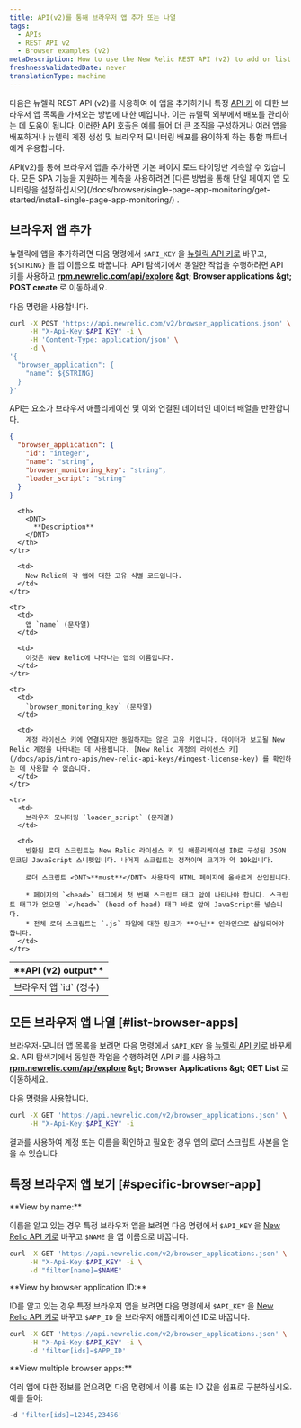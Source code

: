 ```yaml
---
title: API(v2)를 통해 브라우저 앱 추가 또는 나열
tags:
  - APIs
  - REST API v2
  - Browser examples (v2)
metaDescription: How to use the New Relic REST API (v2) to add or list browser apps.
freshnessValidatedDate: never
translationType: machine
---
```


다음은 뉴렐릭 REST API (v2)를 사용하여 [<InlinePopover type="browser" />](/docs/browser/new-relic-browser/welcome-new-relic-browser/new-relic-browser)에 앱을 추가하거나 특정 [API 키](/docs/apis/rest-api-v2/requirements/api-keys) 에 대한 브라우저 앱 목록을 가져오는 방법에 대한 예입니다. 이는 뉴렐릭 외부에서 배포를 관리하는 데 도움이 됩니다. 이러한 API 호출은 예를 들어 더 큰 조직을 구성하거나 여러 앱을 배포하거나 뉴렐릭 계정 생성 및 브라우저 모니터링 배포를 용이하게 하는 통합 파트너에게 유용합니다.

<Callout variant="important">
  API(v2)를 통해 브라우저 앱을 추가하면 기본 페이지 로드 타이밍만 계측할 수 있습니다. 모든 SPA 기능을 지원하는 계측을 사용하려면 [다른 방법을 통해 단일 페이지 앱 모니터링을 설정하십시오](/docs/browser/single-page-app-monitoring/get-started/install-single-page-app-monitoring/) .
</Callout>

## 브라우저 앱 추가

뉴렐릭에 앱을 추가하려면 다음 명령에서 `$API_KEY` 을 [뉴렐릭 API 키로](/docs/apis/rest-api-v2/requirements/api-keys#rest-api-key) 바꾸고, `${STRING}` 을 앱 이름으로 바꿉니다. API 탐색기에서 동일한 작업을 수행하려면 API 키를 사용하고 <DNT>**[rpm.newrelic.com/api/explore](https://rpm.newrelic.com/api/explore) &amp;gt; Browser applications &amp;gt; POST create**</DNT> 로 이동하세요.

다음 명령을 사용합니다.

```sh
curl -X POST 'https://api.newrelic.com/v2/browser_applications.json' \
     -H "X-Api-Key:$API_KEY" -i \
     -H 'Content-Type: application/json' \
     -d \
'{
  "browser_application": {
    "name": ${STRING}
  }
}'
```

API는 요소가 브라우저 애플리케이션 및 이와 연결된 데이터인 데이터 배열을 반환합니다.

```json
{
  "browser_application": {
    "id": "integer",
    "name": "string",
    "browser_monitoring_key": "string",
    "loader_script": "string"
  }
}
```

<table>
  <thead>
    <tr>
      <th width={250}>
        <DNT>
          **API (v2) output**
        </DNT>
      </th>

      <th>
        <DNT>
          **Description**
        </DNT>
      </th>
    </tr>
  </thead>

  <tbody>
    <tr>
      <td>
        브라우저 앱 `id` (정수)
      </td>

      <td>
        New Relic의 각 앱에 대한 고유 식별 코드입니다.
      </td>
    </tr>

    <tr>
      <td>
        앱 `name` (문자열)
      </td>

      <td>
        이것은 New Relic에 나타나는 앱의 이름입니다.
      </td>
    </tr>

    <tr>
      <td>
        `browser_monitoring_key` (문자열)
      </td>

      <td>
        계정 라이센스 키에 연결되지만 동일하지는 않은 고유 키입니다. 데이터가 보고될 New Relic 계정을 나타내는 데 사용됩니다. [New Relic 계정의 라이센스 키](/docs/apis/intro-apis/new-relic-api-keys/#ingest-license-key) 를 확인하는 데 사용할 수 없습니다.
      </td>
    </tr>

    <tr>
      <td>
        브라우저 모니터링 `loader_script` (문자열)
      </td>

      <td>
        반환된 로더 스크립트는 New Relic 라이센스 키 및 애플리케이션 ID로 구성된 JSON 인코딩 JavaScript 스니펫입니다. 나머지 스크립트는 정적이며 크기가 약 10k입니다.

        로더 스크립트 <DNT>**must**</DNT> 사용자의 HTML 페이지에 올바르게 삽입됩니다.

        * 페이지의 `<head>` 태그에서 첫 번째 스크립트 태그 앞에 나타나야 합니다. 스크립트 태그가 없으면 `</head>` (head of head) 태그 바로 앞에 JavaScript를 넣습니다.
        * 전체 로더 스크립트는 `.js` 파일에 대한 링크가 **아닌** 인라인으로 삽입되어야 합니다.
      </td>
    </tr>
  </tbody>
</table>

## 모든 브라우저 앱 나열 [#list-browser-apps]

브라우저-모니터 앱 목록을 보려면 다음 명령에서 `$API_KEY` 을 [뉴렐릭 API 키로](/docs/apis/rest-api-v2/requirements/api-keys#rest-api-key) 바꾸세요. API 탐색기에서 동일한 작업을 수행하려면 API 키를 사용하고 <DNT>**[rpm.newrelic.com/api/explore](https://rpm.newrelic.com/api/explore) &amp;gt; Browser Applications &amp;gt; GET List**</DNT> 로 이동하세요.

다음 명령을 사용합니다.

```sh
curl -X GET 'https://api.newrelic.com/v2/browser_applications.json' \
     -H "X-Api-Key:$API_KEY" -i
```

결과를 사용하여 계정 또는 이름을 확인하고 필요한 경우 앱의 로더 스크립트 사본을 얻을 수 있습니다.

## 특정 브라우저 앱 보기 [#specific-browser-app]

<DNT>
  **View by name:**
</DNT>

이름을 알고 있는 경우 특정 브라우저 앱을 보려면 다음 명령에서 `$API_KEY` 을 [New Relic API 키로](/docs/apis/rest-api-v2/requirements/api-keys#rest-api-key) 바꾸고 `$NAME` 을 앱 이름으로 바꿉니다.

```sh
curl -X GET 'https://api.newrelic.com/v2/browser_applications.json' \
     -H "X-Api-Key:$API_KEY" -i \
     -d "filter[name]=$NAME"
```

<DNT>
  **View by browser application ID:**
</DNT>

ID를 알고 있는 경우 특정 브라우저 앱을 보려면 다음 명령에서 `$API_KEY` 을 [New Relic API 키로](/docs/apis/rest-api-v2/requirements/api-keys#rest-api-key) 바꾸고 `$APP_ID` 을 브라우저 애플리케이션 ID로 바꿉니다.

```sh
curl -X GET 'https://api.newrelic.com/v2/browser_applications.json' \
     -H "X-Api-Key:$API_KEY" -i \
     -d 'filter[ids]=$APP_ID'
```

<DNT>
  **View multiple browser apps:**
</DNT>

여러 앱에 대한 정보를 얻으려면 다음 명령에서 이름 또는 ID 값을 쉼표로 구분하십시오. 예를 들어:

```sh
-d 'filter[ids]=12345,23456'
```